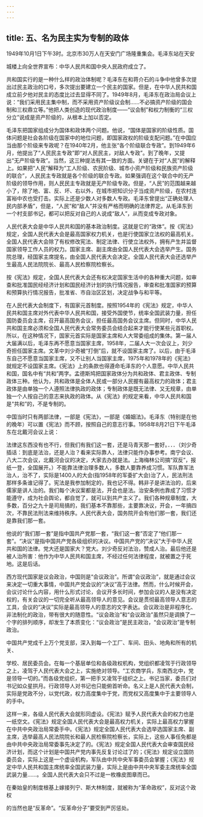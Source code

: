 ```yaml
---
---
---
```

title: 五、名为民主实为专制的政体
---



1949年10月1日下午3时。北京市30万人在天安门广场隆重集会。毛泽东站在天安

城楼上向全世界宣布：中华人民共和国中央人民政府成立了。

共和国实行的是一种什么样的政治体制呢？毛泽东在和蒋介石的斗争中他曾多次提出过民主政治的口号，多次提出要建立一个民主的国家。但是，在中华人民共和国成立前夕他对民主的态度比过去显得不同了。1949年8月，毛泽东在政治局会议上说：“我们采用民主集中制，而不采用资产阶级议会制……不必搞资产阶级的国会制和三权鼎立等。”他把人类创造的现代政治制度――“议会制”和权力制衡的“三权分立”说成是资产阶级的，从根本上加以否定。

毛泽东把国家组成分为国体和政体两个问题。他说，“国体是国家的阶级性质。国体问题是社会各阶级在国家中的地位问题，即国家政权的阶级支配问题。”在中国应当由那个阶级来专政呢？在1940年2月，他主张“各个阶级联合专政”。到1949年6月，他提出了“人民民主专政”即“对人民民主，对敌人专政”。到了晚年，又提出“无产阶级专政”。当然，这三种提法有其一致的方面。关键在于对“人民”的解释上。如果把“人民”解释为“工人阶级、农民阶级、城市小资产阶级和民族资产阶级的联合”，人民民主专政就是各个阶级的联合专政。如果强调在这个联合中的无产阶级的领导作用，则人民民主专政就是无产阶级专政。但是，“人民”的范围越来越小了，除了地、富、反、坏、右以外，在城市把知识分子当成资产阶级，在农村连富裕中农也受打击。实际上还是少数人对多数人专政。毛泽东曾提出“正确处理人民内部矛盾”，但是，“人民”和“敌人”并没有严格而明确的法律界定。从毛泽东到一个村支部书记，都可以把反对自己的人说成“敌人”，从而变成专政对象。

人民代表大会是中华人民共和国的基本政治制度。这就是它的“政体”。按《宪法》规定，全国人民代表大会是最高国家权力机关，也是行使国家立法权的最高机关。全国人民代表大会除了有权修改宪法、制定法律、行使立法权外，拥有产生并监督国家领导工作人员的权力。国家主席、副主席由全国人民代表大会选举产生。国务院总理，经国家主席提名，由全国人民代表大会决定。全国人民代表大会还选举产生最高人民法院院长、最高人民检察院检察长。

按《宪法》规定，全国人民代表大会还有权决定国家生活中的各种重大问题，如审查和批准国民经经济计划和国民经济计划的执行情况报告，审查和批准国家的预算和预算执行情况报告，批准省、市自治区区划，决定战争与和平等。

在人民代表大会制度下，有国家元首制度。按照1954年的《宪法》规定，中华人民共和国主席对外代表中华人民共和国，接受外国使节，统率全国武装力量，担任国防委员会主席，召开最高国务会议，担任最高国务会议主席。但同时，中华人民共和国主席必须和全国人民代表大会常务委员会结合起来才能行使某些元首职权。所以，在这种情况下，国家元首实际是国家主席和人大常委组成的集体。第一届人大届满以后，毛泽东再不愿意当国家主席，1958年，二届人大一次会议上，刘少奇担任国家主席。文革中刘少奇被“打倒”后，就不设国家主席了。以后，由于毛泽东自己不愿意当国家主席，又不让别人当国家主席，1975年和1978年的《宪法》就规定不设国家主席。《宪法》上的条款也得遵命毛泽东的个人意愿。中华人民共和国，国名中有“共和”两字。孟德斯鸠把国家政体分为共和政体、君主政体、专制政体三种。他认为，共和政体是全体人民或一部分人民握有最高权力的政体；君主政体是由单独一个人遵照法律执政的政体；专制政体是既无法律、又无规章，由单独一个人按自己的意志来执政的政体。从《宪法》的规定来看，中华人民共和国是“共和”的，不是专制的。

中国当时只有两部法律，一部是《宪法》，一部是《婚姻法》。毛泽东（特别是在他的晚年）可以置《宪法》而不顾，按照自己的意志行事。1958年8月21日下午毛泽东在北戴河会议上说：

法律这东西没有也不行，但我们有我们这一套，还是马青天那一套好。．．．（刘少奇插话：到底是法治，还是人治？看来实际靠人，法律只能作办事参考。南宁会议、八大二次会议，北戴河会议的决定，大家去办就是法。上海梅林公司搞“双反”，报纸一登，全国展开。）不能靠法律治理多数人，多数人要靠养成习惯。军队靠军法治人，治不了，实际是1400人的大会(指1958年的军委扩大会)治了人，民法刑法那样多条谁记得了。宪法是我参加制定的，我也记不得。韩非子是讲法治的，后来儒家是讲人治的。我们每个决议案都是法，开会也是法。治安条例也靠成了习惯才能遵守，成为社会舆论，都自觉了，就可以到共产主义了。我们各种规章制度，大多数，百分之九十是司局搞的，我们基本不靠那些，主要靠决议，开会，一年搞四次，不靠民法刑法来维持秩序。人民代表大会，国务院开会有他们那一套，我们还是靠我们那一套。

他说的“我们那一套”是指中国共产党那一套，“我们这一套”否定了“他们那一套”。“决议”是指中国共产党各级组织的决议。中国共产党的“决议”大于中华人民共和国的法律。党大还是国家大？党大。刘少奇反对法治，赞成人治。最后他还是被人治所害：他作为中华人民共和国主席，不经过任何法律程度，就被置之于死地。这是后话。

西方现代国家是议会政治，中国则是“会议政治”。所谓“会议政治”，就是通过会议来决定一切重大事情，中国共产党会议的“决议”高于法律。然而，什么时候开会，会议讨论什么内容，用什么形式讨论，会议开多长时间，参加会议的人是没有决定权的，有关会议的一切完全听从最高领导人的意见。会议是贯彻最高领导人意志的工具，会议的“决议”实际是最高领导人的意志的文字表达。会议政治是非程序化、非法制化的政治，带有很大的随意性。“议会政治”和“会议政治”虽然只是调换了一个字的排列顺序，却发生了本质变化：“议会政治”是民主政治，“会议政治”是专制政治。

中国共产党成千上万个党支部，深入到每一个工厂、车间、田头、地角和所有的机关、

学校、居民委员会。在每一个基层单位和各级政权机构，党组织都凌驾于行政领导之上，凌驾于人民代表大会之上，实施绝对领导。“工农商学兵，东南西北中，党是领导一切的。”而各级党组织，第一把手又凌驾于组织之上。书记当家，委员们对书记如众星拱月。行政领导人对书记也只能俯首听命。名义上是人民代表大会制，实际是党政不分，以党代政，权力高度集中于党，而党权又高度集中于主要领导人的手中。

这样一来，各级人民代表大会就形同虚设。《宪法》赋予人民代表大会的权力也是一纸空文。《宪法》规定全国人民代表大会是最高权力机关，实际上最高权力掌握在中共中央政治局常委手中。《宪法》规定全国人民代表大会选举选国家主席、副主席，选举最高人民法院院长和最人民检察院检察长，实际上，这些人事任免都是由中共中央政治局常委事先决定了的。《宪法》规定全国人民代表大会审查国民经济计划，而这个计划是中国共产党内事先反复讨论过了的；《宪法》规定设立国防委员会，实际上这是一个虚设机构，军队由中共中央军事委员会掌握；《宪法》规定中华人民共和国主席统率全国武装力量，实际上是由中共中央军委主席统率全国武装力量……。全国人民代表大会只不过是一枚橡皮图章而已。

在秦始皇的制度根基上嫁接列宁、斯大林制度，就被称为“革命政权”，反对这个政权

的当然也是“反革命”。“反革命分子”要受到严厉惩处。